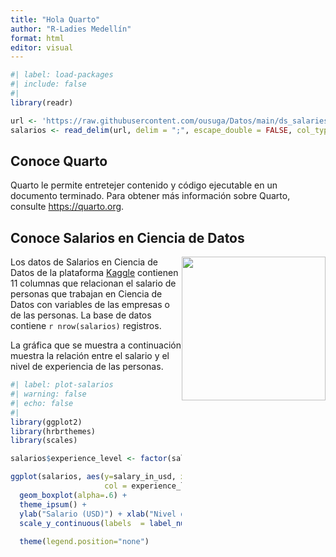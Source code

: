 ```yaml
---
title: "Hola Quarto"
author: "R-Ladies Medellín"
format: html
editor: visual
---
```


```r
#| label: load-packages
#| include: false
#| 
library(readr)

url <- 'https://raw.githubusercontent.com/ousuga/Datos/main/ds_salaries.csv'
salarios <- read_delim(url, delim = ";", escape_double = FALSE, col_types = cols(work_year = col_character(), remote_ratio = col_character()), trim_ws = TRUE)
```

## Conoce Quarto

Quarto le permite entretejer contenido y código ejecutable en un documento terminado. Para obtener más información sobre Quarto, consulte <https://quarto.org>.

## Conoce Salarios en Ciencia de Datos

![](https://raw.githubusercontent.com/ousuga/DocumentosQuarto/main/roledatascience.png){style="float:right;" fig-alt="Algunos roles en Ciencia de Datos." width="230"}

Los datos de Salarios en Ciencia de Datos de la plataforma [Kaggle](https://www.kaggle.com/datasets/arnabchaki/data-science-salaries-2023) contienen 11 columnas que relacionan el salario de personas que trabajan en Ciencia de Datos con variables de las empresas o de las personas. La base de datos contiene `r nrow(salarios)` registros.

La gráfica que se muestra a continuación muestra la relación entre el salario y el nivel de experiencia de las personas.

```r
#| label: plot-salarios
#| warning: false
#| echo: false
#| 
library(ggplot2)
library(hrbrthemes)
library(scales)

salarios$experience_level <- factor(salarios$experience_level, levels =c("EN", "MI", "SE", "EX"))

ggplot(salarios, aes(y=salary_in_usd, x=experience_level, fill=experience_level,
                     col = experience_level)) +
  geom_boxplot(alpha=.6) +
  theme_ipsum() +
  ylab("Salario (USD)") + xlab("Nivel de experiencia") + 
  scale_y_continuous(labels  = label_number(scale = 1e-3, prefix = "$", 
                                            suffix = "m", accuracy = 1)) +
  theme(legend.position="none")  
```
